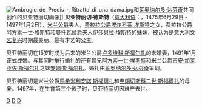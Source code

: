 [[File:Ambrogio_de_Predis_-_Ritratto_di_una_dama.jpg|thumb]]和[[莱奥纳尔多·达芬奇|莱奥纳尔多·达芬奇]]共同创作的贝亚特丽切画像]]
'''贝亚特丽切·德斯特'''（[[意大利语|意大利语]]：'''{{lang|it|Beatrice d'Este}}'''，1475年6月29日 - 1497年1月2日），[[米兰公爵|米兰公爵]]夫人，[[费拉拉公爵|费拉拉公爵]][[埃尔科莱·埃斯特一世|埃尔科莱·埃斯特]]之女，费拉拉公爵[[阿方索一世·埃斯特|阿方索一世·埃斯特]]和[[曼托瓦侯爵|曼托瓦侯爵]]夫人[[伊莎貝拉·埃斯特|伊莎貝拉·埃斯特]]的妹妹，被认为是[[意大利文艺复兴|意大利文艺复兴]]时期最美丽、最有才艺的公主。

贝亚特丽切在15岁时成为后来的米兰公爵[[卢多维科·斯福尔扎|卢多维科·斯福尔扎]]的未婚妻，1491年1月正式成婚。与其同时举行婚礼的还有其兄[[阿方索一世·埃斯特|阿方索一世·埃斯特]]和米兰公爵[[吉安·加莱亚佐·斯福尔扎|吉安·加莱亚佐·斯福尔扎]]之妹[[安娜·斯福尔扎|安娜·斯福尔扎]]。婚礼由[[莱奥纳尔多·达芬奇|莱奥纳尔多·达芬奇]]策划。

贝亚特丽切是米兰公爵[[馬希米利安諾·斯福爾扎|馬希米利安諾·斯福爾扎]]和[[弗朗切斯科二世·斯福爾扎|弗朗切斯科二世·斯福爾扎]]的母亲。1497年，在生育第三个孩子时，贝亚特丽切因难产去世。

{{Authority control}}
[[Category:1475年出生|D]]
[[Category:1497年逝世|D]]
[[Category:15世纪意大利人|D]]

{{Italy-bio-stub}}